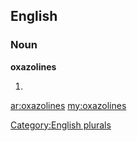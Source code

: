 ==English==

===Noun===
'''oxazolines'''

# {{plural of|[[oxazoline]]}}

[[Category:English plurals]]

[[ar:oxazolines]]
[[my:oxazolines]]